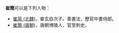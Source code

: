 '''崔簡'''可以是下列人物：
* [[崔简_(北魏)|崔简 (北魏)]]，崔玄伯次子。善書法，歷官中書侍郎。
* [[崔簡_(唐朝)|崔簡 (唐朝)]]，唐朝博陵人，官至刺史。

{{disambig|J简|cat=二字崔姓人名消歧义}}